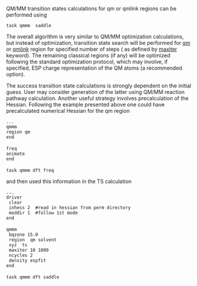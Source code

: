 QM/MM transition states calculations for qm or qmlink regions can be performed using 
 task qmmm <qmtheory> saddle
The overall algorithm is very similar to QM/MM optimization calculations, but instead of optimization, transition state search will be performed
for [[Qmmm_region#qm|qm]] or [[Qmmm_region#qmlink|qmlink]] region for specified number of steps ( as defined by [[qmmm_maxiter|maxiter]] keyword). The remaining classical regions (if any) will be optimized
following the standard optimization protocol, which may involve, if specified, ESP charge representation of the QM atoms (a recommended option). 

{{:QMMM_TS_Example1}}

The success transition state calculations
is strongly dependent on the initial guess. User may consider generation of the latter using QM/MM reaction pathway calculation.
Another useful strategy involves precalculation of the Hessian. Following the example presented above one could have precalculated numerical
Hessian for the qm region
 ...
 qmmm
 region qm
 end
 
 freq
 animate
 end
 
 task qmmm dft freq

and then used this information in the TS calculation
 ...
 driver
  clear
  inhess 2  #read in hessian from perm directory
  moddir 1  #follow 1st mode
 end
 
 qmmm
  bqzone 15.0
  region  qm solvent
  xyz  ts
  maxiter 10 1000
  ncycles 2
  density espfit
 end
 
 task qmmm dft saddle

